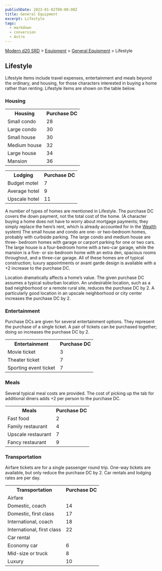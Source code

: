 ```yaml
---
publishDate: 2023-01-02T00:00:00Z
title: General Equipment
excerpt: Lifestyle
tags:
  - markdown
  - conversion
  - Astro
---
```


[Modern d20 SRD](/#modernD20) > [Equipment](modern-d20-srd-equipment-index) > [General Equipment](modern-d20-srd-equipment-equipment-general) > Lifestyle

## Lifestyle

Lifestyle items include travel expenses, entertainment and meals beyond the
ordinary, and housing, for those characters interested in buying a home rather
than renting. Lifestyle items are shown on the table below.

### Housing


<table> <tr> <th>Housing</th> <th>Purchase DC</th> </tr> <tr><td> Small condo</td><td> 28 </td></tr> <tr><td> Large condo</td><td> 30 </td></tr> <tr><td> Small house</td><td> 30 </td></tr> <tr><td> Medium house</td><td> 32 </td></tr> <tr><td> Large house</td><td> 34 </td></tr> <tr><td> Mansion</td><td> 36 </td></tr> </table>

 
<table> <tr> <th>Lodging</th> <th>Purchase DC</th></tr> <tr><td> Budget motel</td><td> 7 </td></tr> <tr><td>Average hotel</td><td> 9 </td></tr> <tr><td>Upscale hotel</td><td> 11 </td></tr> </table>



A number of types of homes are mentioned in Lifestyle. The purchase DC covers
the down payment, not the total cost of the home. (A character buying a home
does not have to worry about mortgage payments; they simply replace the hero’s
rent, which is already accounted for in the [Wealth](modern-d20-srd-wealth-index) system) The small house and condo are one- or two-bedroom homes,
probably with curbside parking. The large condo and medium house are three-
bedroom homes with garage or carport parking for one or two cars. The large
house is a four-bedroom home with a two-car garage, while the mansion is a
five- or six-bedroom home with an extra den, spacious rooms throughout, and a
three-car garage. All of these homes are of typical construction; luxury
appointments or avant garde design is available with a +2 increase to the
purchase DC.

Location dramatically affects a home’s value. The given purchase DC assumes a
typical suburban location. An undesirable location, such as a bad neighborhood
or a remote rural site, reduces the purchase DC by 2. A particularly good
location in an upscale neighborhood or city center increases the purchase DC
by 2.

### Entertainment

Purchase DCs are given for several entertainment options. They represent the
purchase of a single ticket. A pair of tickets can be purchased together;
doing so increases the purchase DC by 2.


<table> <tr> <th>Entertainment</th> <th> Purchase DC</th> </tr> <tr><td> Movie ticket</td><td> 3 </td></tr> <tr><td> Theater ticket</td><td> 7 </td></tr> <tr><td>Sporting event ticket</td><td> 7 </td></tr> </table>



### Meals

Several typical meal costs are provided. The cost of picking up the tab for
additional diners adds +2 per person to the purchase DC.


<table> <tr> <th>Meals</th> <th> Purchase DC</th> </tr> <tr><td> Fast food</td><td> 2 </td></tr> <tr><td> Family restaurant</td><td> 4 </td></tr> <tr><td> Upscale restaurant</td><td> 7 </td></tr> <tr><td> Fancy restaurant</td><td> 9 </td></tr> </table>



### Transportation

Airfare tickets are for a single passenger round trip. One-way tickets are
available, but only reduce the purchase DC by 2. Car rentals and lodging rates
are per day.


<table> <tr> <th>Transportation</th> <th>Purchase DC</th></tr> <tr class="shaded"><td colspan="2">Airfare</td></tr> <tr><td> Domestic, coach</td><td> 14 </td></tr> <tr><td> Domestic, first class</td><td> 17 </td></tr> <tr><td> International, coach</td><td> 18 </td></tr> <tr><td> International, first class</td><td> 22 </td></tr> <tr class="shaded"><td colspan="2"> Car rental </td></tr> <tr><td> Economy car</td><td> 6 </td></tr> <tr><td> Mid-size or truck</td><td> 8 </td></tr> <tr><td>Luxury</td><td> 10 </td></tr> </table>



